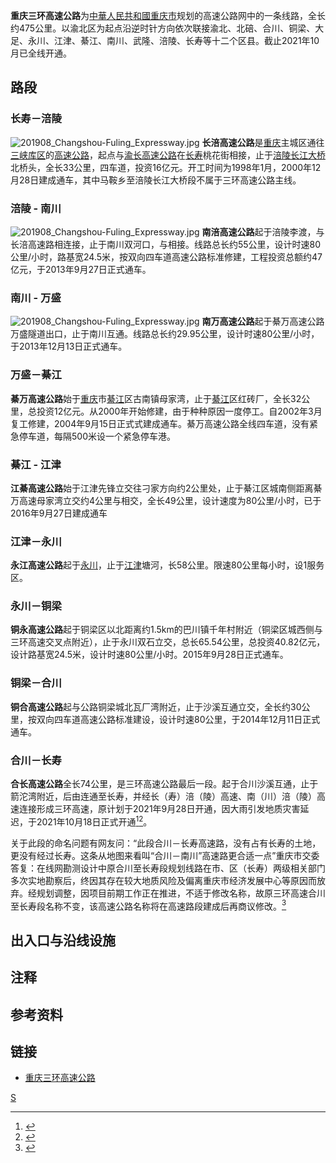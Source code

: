 {{中国高速公路信息框
| 省名 = 重庆
| 编号 = S80（曾用S0101）
| 名称 = 重庆三环高速公路
| 自定头部 = 
| 路線簡稱 = 三环
| 最近通車日期 = 2021年10月18日
| 规划总里程 = 
| 起點 = [[重庆市|重庆市]]
| 終點 = [[重庆市|重庆市]]
| 出口處數 = 
| 服务区数 = 
}}
'''重庆三环高速公路'''为[[中華人民共和國|中華人民共和國]][[重庆市|重庆市]]规划的高速公路网中的一条线路，全长约475公里。以渝北区为起点沿逆时针方向依次联接渝北、北碚、合川、铜梁、大足、永川、江津、綦江、南川、武隆、涪陵、长寿等十二个区县。截止2021年10月已全线开通。
==路段==
===长寿－涪陵===
[[File:201908_Changshou-Fuling_Expressway.jpg|thumb]]
'''长涪高速公路'''是[[重庆|重庆]]主城区通往[[三峡库区|三峡库区]]的[[高速公路|高速公路]]，起点与[[渝长高速公路|渝长高速公路]]在[[長壽區|长寿]]桃花街相接，止于[[涪陵长江大桥|涪陵长江大桥]]北桥头，全长33公里，四车道，投资16亿元。开工时间为1998年1月，2000年12月28日建成通车，其中马鞍乡至涪陵长江大桥段不属于三环高速公路主线。

===涪陵 - 南川===
[[File:201908_Changshou-Fuling_Expressway.jpg|thumb]]
'''南涪高速公路'''起于涪陵李渡，与长涪高速路相连接，止于南川双河口，与{{China Expwy Name|G65}}相接。线路总长约55公里，设计时速80公里/小时，路基宽24.5米，按双向四车道高速公路标准修建，工程投资总额约47亿元，于2013年9月27日正式通车。

===南川 - 万盛===
[[File:201908_Changshou-Fuling_Expressway.jpg|thumb]]
'''南万高速公路'''起于綦万高速公路万盛隧道出口，止于{{China Expwy Name|G65}}南川互通。线路总长约29.95公里，设计时速80公里/小时，于2013年12月13日正式通车。

===万盛－綦江===
'''綦万高速公路'''始于[[重庆|重庆]]市[[綦江|綦江]]区古南镇母家湾，止于[[綦江|綦江]]区红砖厂，全长32公里，总投资12亿元。从2000年开始修建，由于种种原因一度停工。自2002年3月复工修建，2004年9月15日正式式建成通车。綦万高速公路全线四车道，没有紧急停车道，每隔500米设一个紧急停车港。

===綦江 - 江津===
'''江綦高速公路'''始于{{China Expwy Name|G93}}江津先锋立交往刁家方向约2公里处，止于綦江区城南侧距离綦万高速母家湾立交约4公里与{{China Expwy Name|G75}}相交，全长49公里，设计速度为80公里/小时，已于2016年9月27日建成通车

=== 江津－永川 ===
'''永江高速公路'''起于{{China Expwy Name|G85}}[[永川|永川]]，止于{{China Expwy Name|G93}}[[江津区|江津]]塘河，长58公里。限速80公里每小时，设1服务区。

=== 永川－铜梁 ===
'''铜永高速公路'''起于铜梁区以北距离{{China Expwy Name|G93}}约1.5km的巴川镇千年村附近（铜梁区城西侧{{China Expwy Name|G93}}与三环高速交叉点附近），止于{{China Expwy Name|G85}}永川双石立交，总长65.54公里，总投资40.82亿元，设计路基宽24.5米，设计时速80公里/小时。2015年9月28日正式通车。

=== 铜梁－合川 ===
'''铜合高速公路'''起与{{China Expwy Name|G93}}公路铜梁城北瓦厂湾附近，止于{{China Expwy Name|G75}}沙溪互通立交，全长约30公里，按双向四车道高速公路标准建设，设计时速80公里，于2014年12月11日正式通车。

=== 合川－长寿 ===
'''合长高速公路'''全长74公里，是三环高速公路最后一段。起于合川沙溪互通，止于{{China Expwy Name|G50}}箭沱湾附近，后由{{China Expwy Name|G50}}连通至长寿，并经长（寿）涪（陵）高速、南（川）涪（陵）高速连接形成三环高速，原计划于2021年9月28日开通，因大雨引发地质灾害延迟，于2021年10月18日正式开通<ref>{{Cite web|title=合长高速将于9月28日通车|url=https://m.gmw.cn/baijia/2021-09/14/1302578773.html|access-date=2021-09-19|work=m.gmw.cn}}</ref><ref>{{Cite web|title=三环高速全线贯通 重庆“三环”时代来了-中新网|url=https://www.chinanews.com/cj/2021/10-18/9589003.shtml|access-date=2021-10-19|work=www.chinanews.com|archive-date=2021-10-21|archive-url=https://web.archive.org/web/20211021045638/https://www.chinanews.com/cj/2021/10-18/9589003.shtml|dead-url=no}}</ref>。

关于此段的命名问题有网友问：“此段合川－长寿高速路，没有占有长寿的土地，更没有经过长寿。这条从地图来看叫“合川－南川”高速路更合适一点”重庆市交委答复：在线网勘测设计中原合川至长寿段规划线路在市、区（长寿）两级相关部门多次实地勘察后，终因其存在较大地质风险及偏离重庆市经济发展中心等原因而放弃。经规划调整，因项目前期工作正在推进，不适于修改名称，故原三环高速合川至长寿段名称不变，该高速公路名称将在高速路段建成后再商议修改。<ref>{{Cite web|title=该高速公路名称将在高速路段建成后再商议修改-重庆网络问政平台|url=http://cqwz.cqnews.net/askRedirect?oldId=ae6e34da-448e-44cd-b849-a52ec5ac5a12|accessdate=2020-08-26|work=cqwz.cqnews.net}}</ref>

==出入口与沿线设施==
{{Start expwy exit box|place=1}}
{{Expwy exit group|{{China Expwy Name|S80|[[合长高速公路|合长高速公路]]|P=重庆}}|place=1}}
{{Expwy exit item|place=[[重庆市|重庆市]]<br />[[合川区|合川区]]|place rows=10|type=H|index=|state=|name=沙溪枢纽互通|road connection=|highway connection={{China Expwy Name|G75|[[兰海高速公路|兰海高速]]}}|comment=}}
{{Expwy exit item|type=E|state=|index=|name=合川南互通|road connection=合州大道|comment=连接[[南津街街道|南津街街道]]炮台村}}
{{Expwy exit item|type=R|state=|index=|name=[[龙溪嘉陵江特大桥|龙溪嘉陵江特大桥]]|comment=跨[[嘉陵江|嘉陵江]]}}
{{Expwy exit item|type=H|state=u|index=|name=彭家岩枢纽互通|highway connection={{China Expwy Name|S9|[[渝武扩能高速公路|渝武扩能高速]]|P=重庆}}|comment=开始与{{China Expwy Name|S9|[[渝武扩能高速公路|渝资高速]]|P=重庆}}共线}}
{{Expwy exit item|type=E|state=c|index=|name=玉龙互通|road connection=创业大道|comment=连接[[草街街道|草街]]}}
{{Expwy exit item|type=H|state=c|index=|name=双凤枢纽互通|highway connection={{China Expwy Name|S9|[[合安高速公路_(重慶)|合安高速]]|P=重庆}}|comment=结束与{{China Expwy Name|S9|[[合安高速公路_(重慶)|渝资高速]]|P=重庆}}共线}}
{{Expwy exit item|type=S|state=|index=|name=草街服务区|road connection=|comment=}}
{{Expwy exit item|type=U|state=|index=|name=明月山隧道|comment=}}
{{Expwy exit item|type=E|state=|index=|name=清平互通|road connection=中微大道|comment=}}
{{Expwy exit item|type=H|state=c|index=|name=兴木枢纽互通|highway connection={{China Expwy Name|G85}}|comment=开始与{{China Expwy Name|G85}}共线}}
{{Expwy exit group|{{China Expwy Name|G85}}共线段|place=1}}
{{Expwy exit item|place=[[重庆市|重庆市]]<br />[[合川区|合川区]]|place rows=1|type=U|state=c|index=|name=华蓥山隧道|comment=}}
{{Expwy exit item|place=[[重庆市|重庆市]]<br />[[北碚区|北碚区]]|place rows=3|type=E|state=c|index=|name=静观互通 |road connection={{中国县道名|293|P=北碚|碚金路}}|comment=}}
{{Expwy exit item|type=S|state=c|index=|name=静观服务区|road connection=|comment=}}
{{Expwy exit item|type=H|state=c|index=|name= |highway connection={{China Expwy Name|G85}}|comment=结束与{{China Expwy Name|G85}}共线，开始与[[南两高速公路|南两高速公路]]共线}}
{{Expwy exit group|[[南两高速公路|南两高速公路]]共线段|place=1}}
{{Expwy exit item|place=[[重庆市|重庆市]]<br />[[渝北区|渝北区]]|place rows=5|type=E|state=c|index=|name= |road connection=南北大道|comment=}}
{{Expwy exit item|type=H|state=c|index=|name= |highway connection={{China Expwy Name|G65|[[包茂高速公路|包茂高速]]}}|comment=}}
{{Expwy exit item|type=E|state=c|index=|name= |road connection=两江大道|comment=}}
{{Expwy exit item|type=S|state=c|index=|name= |road connection=|comment=}}
{{Expwy exit item|type=H|state=c|index=|name=刘家湾枢纽互通|highway connection={{China Expwy Name|G50|[[渝长高速公路|渝长高速]]}}|comment=结束与[[南两高速公路|南两高速公路]]共线，开始与{{China Expwy Name|G50|[[渝长高速公路|渝长高速]]}}共线}}
{{Expwy exit group|{{China Expwy Name|G50|[[渝长高速公路|渝长高速公路]]}}共线段|place=1}}
{{Expwy exit item|place=[[重庆市|重庆市]]<br />[[渝北区|渝北区]]|place rows=1|type=E|state=c|index=|name=洛碛互通|road connection={{中国县道名|203|P=渝北|洛张路}}|comment=}}
{{Expwy exit item|place=[[重庆市|重庆市]]<br />[[长寿区|长寿区]]|place rows=4|type=S|state=c|index=|name=晏家服务区|road connection=|comment=}}
{{Expwy exit item|state=c|type=E|index=|name=晏家互通|road connection={{中国国道名|319|齐心大道}}、{{中国省道名|102|P=重庆|景观路}}|comment=}}
{{Expwy exit item|state=c|type=E|index=|name=古佛互通|road connection={{中国国道名|319|重钢大道}}、菩提东路、古桃路|comment=}}
{{Expwy exit item|state=c|type=EH|index=|name=桃花街互通|highway connection={{China Expwy Name|S80|[[长涪高速公路|长涪高速]]|P=重庆}}|road connection={{中国国道名|319|桃花大道、桃花东路}}<br />{{中国省道名|204|P=重庆|桃花西路}}、桃源大道、文苑大道|comment=结束与{{China Expwy Name|G50|[[渝长高速公路|渝长高速]]}}共线}}
{{Expwy exit group|{{China Expwy Name|S80|[[长涪高速公路|长涪高速公路]]|P=重庆}}|place=1}}
{{Expwy exit item|place=[[重庆市|重庆市]]<br />[[长寿区|长寿区]]|place rows=4|type=R|state=|index=|name=龙溪河大桥|road connection=|comment=跨龙溪河}}
{{Expwy exit item|state=|type=E|index=|name=但渡互通|road connection={{中国国道名|319|下铜街}}|comment=}}
{{Expwy exit item|state=|type=U|index=|name=尖峰顶隧道|road connection=|comment=}}
{{Expwy exit item|state=|type=U|index=|name=黄草山隧道|road connection=|comment=}}
{{Expwy exit item|place=[[重庆市|重庆市]]<br />[[涪陵区|涪陵区]]|place rows=3|type=E|state=u|index=|name=|road connection={{中国省道名|306|P=重庆|渝丰路}}|comment=}}
{{Expwy exit item|type=H|state=u|index=|name=水磨滩枢纽互通|highway connection=涪陵过境北环线|comment=}}
{{Expwy exit item|state=|type=H|index=|name=马鞍枢纽互通|highway connection={{China Expwy Name|S80|[[南涪高速公路|南涪高速]]|P=重庆}}|comment=长涪高速继续进入涪陵市区}}
{{Expwy exit group|{{China Expwy Name|S80|[[南涪高速公路|南涪高速公路]]|P=重庆}}|place=1}}
{{Expwy exit item|place=[[重庆市|重庆市]]<br />[[涪陵区|涪陵区]]|place rows=10|type=E|state=|index=|name=李渡互通|road connection=聚业大道|comment=}}
{{Expwy exit item|type=R|state=u|index=|name=[[青草背长江大桥|青草背长江大桥]]|comment=跨[[长江|长江]]}}
{{Expwy exit item|state=|type=U|index=|name=龙桥隧道|road connection=|comment=}}
{{Expwy exit item|state=|type=E|index=|name=龙桥互通|road connection={{中国县道名|178|P=涪陵}}|comment=}}
{{Expwy exit item|type=H|state=c|index=|name=龙桥枢纽互通|highway connection={{China Expwy Name|G5021|[[石渝高速公路|石渝高速]]}}、{{China Expwy Name|G69|[[银百高速公路|银百高速]]}}|comment=开始与{{China Expwy Name|G69|[[银百高速公路|银百高速]]}}共线}}
{{Expwy exit item|type=S|state=c|index=|name=涪陵服务区|road connection=|comment=}}
{{Expwy exit item|state=c|type=E|index=|name=马武互通|road connection={{中国省道名|105|P=重庆|渝建路}}|comment=}}
{{Expwy exit item|state=c|type=U|index=|name=梓里2号隧道|road connection=|comment=}}
{{Expwy exit item|state=u|type=H|index=|name=梓里枢纽互通|highway connection=梓白高速公路 |comment=}}
{{Expwy exit item|state=c|type=U|index=|name=梓里1号隧道|road connection=|comment=}}
{{Expwy exit item|place=[[重庆市|重庆市]]<br />[[武隆区|武隆区]]|place rows=4|type=E|state=c|index=|name=鸭江互通|road connection={{中国县道名|786|P=武隆}}|comment=}}
{{Expwy exit item|state=c|type=U|index=|name=鸭江隧道|road connection=|comment=}}
{{Expwy exit item|state=c|type=U|index=|name=分水岭隧道|road connection=|comment=}}
{{Expwy exit item|state=c|type=E|index=|name=平桥互通|road connection={{中国省道名|303|P=重庆}}|comment=}}
{{Expwy exit item|place=[[重庆市|重庆市]]<br />[[南川区|南川区]]|place rows=1|type=H|state=c|index=|name=双河口枢纽互通|highway connection={{China Expwy Name|G65|[[渝湘高速公路|渝湘高速]]}}|comment=开始与{{China Expwy Name|G65|[[渝湘高速公路|渝湘高速]]}}共线}}
{{Expwy exit group|{{China Expwy Name|G65|[[渝湘高速公路|渝湘高速公路]]}}共线段|place=1}}
{{Expwy exit item|place=[[重庆市|重庆市]]<br />[[南川区|南川区]]|place rows=4|state=c|type=E|index=|name=水江互通|road connection={{中国省道名|303|P=重庆}}|comment=}}
{{Expwy exit item|state=c|type=H|index=|name=大铺子枢纽互通|highway connection={{China Expwy Name|G69|[[银百高速公路|银百高速]]}}<br />[[南两高速公路|南两高速]]（在建）|comment=结束与{{China Expwy Name|G69|[[银百高速公路|银百高速]]}}共线}}
{{Expwy exit item|state=c|type=E|index=|name=金佛山互通|road connection={{中国省道名|104|P=重庆}}|comment=}}
{{Expwy exit item|state=c|type=EH|index=|name=南川枢纽互通|road connection=金山大道、南园路|highway connection={{China Expwy Name|S80|[[南万高速公路|南万高速]]|P=重庆}}|comment=结束与{{China Expwy Name|G65|[[渝湘高速公路|渝湘高速]]}}共线}}
{{Expwy exit group|{{China Expwy Name|S80|[[南万高速公路|南万高速公路]]|P=重庆}}|place=1}}
{{Expwy exit item|place=[[重庆市|重庆市]]<br />[[南川区|南川区]]|place rows=3|state=|type=E|index=|name=金佛山西互通|road connection={{中国省道名|413|P=重庆}}|comment=}}
{{Expwy exit item|state=|type=E|index=|name=南平互通|road connection={{中国省道名|204|P=重庆}}|comment=}}
{{Expwy exit item|state=|type=P|index=|name=南平停车区|road connection=|comment=}}
{{Expwy exit item|place=[[重庆市|重庆市]]<br />[[綦江区|綦江区]]|place rows=3|state=|type=E|index=|name=丛林互通|road connection={{中国省道名|204|P=重庆}}|comment=}}
{{Expwy exit item|state=|type=U|index=|name=青山隧道|road connection=|comment=}}
{{Expwy exit item|state=|type=EH|index=|name=万盛互通|highway connection={{China Expwy Name|S80|[[綦万高速公路|綦万高速]]|P=重庆}}|road connection={{中国省道名|204|P=重庆|西城大道}}、{{中国省道名|414|P=重庆|塔山路}}|comment=}}
{{Expwy exit group|{{China Expwy Name|S0101|[[綦万高速公路|綦万高速公路]]|P=重庆}}|place=1}}
{{Expwy exit item|place=[[重庆市|重庆市]]<br />[[綦江区|綦江区]]|place rows=7|state=|type=U|index=|name=万盛隧道|road connection=|comment=}}
{{Expwy exit item|state=|type=E|index=|name=平山互通|road connection={{中国省道名|303|P=重庆|南桐大道}}|comment=[[File:China_Railways.svg|20px]] [[万盛站|万盛站]]}}
{{Expwy exit item|state=|type=U|index=|name=永城隧道|road connection=|comment=}}
{{Expwy exit item|state=|type=E|index=|name=永城互通|road connection={{中国县道名|858|P=綦江}}|comment=}}
{{Expwy exit item|state=|type=E|index=|name=通惠互通|road connection={{中国省道名|312|P=重庆|通惠大道}}|comment=}}
{{Expwy exit item|state=|type=U|index=|name=通惠隧道|road connection=|comment=}}
{{Expwy exit item|state=c|type=H|index=|name=母家湾枢纽互通|highway connection={{China Expwy Name|G75|[[渝黔高速公路|渝黔高速]]}}|comment=开始与{{China Expwy Name|G75|[[渝黔高速公路|渝黔高速]]}}共线}}
{{Expwy exit group|{{China Expwy Name|S80|[[江綦高速公路|江綦高速公路]]|P=重庆}}|place=1}}
{{Expwy exit item|place=[[重庆市|重庆市]]<br />[[綦江区|綦江区]]|place rows=5|state=c|type=EH|index=|name=綦江南枢纽互通|road connection=綦登路|highway connection={{China Expwy Name|G75|[[渝黔高速公路|渝黔高速]]}}|comment=结束与{{China Expwy Name|G75|[[渝黔高速公路|渝黔高速]]}}共线}}
{{Expwy exit item|state=|type=U|index=|name=南山2号隧道|road connection=|comment=}}
{{Expwy exit item|state=|type=U|index=|name=南山1号隧道|road connection=|comment=}}
{{Expwy exit item|state=|type=E|index=|name=北渡互通|road connection={{中国省道名|312|P=重庆}}|comment=}}
{{Expwy exit item|state=|type=S|index=|name=永新梨花山服务区|road connection=|comment=}}
{{Expwy exit item|place=[[重庆市|重庆市]]<br />[[江津区|江津区]]|place rows=6|state=|type=E|index=|name=夏坝互通|road connection={{中国省道名|311|P=重庆}}|comment=}}
{{Expwy exit item|state=|type=U|index=|name=贾嗣隧道|road connection=|comment=}}
{{Expwy exit item|state=|type=E|index=|name=贾嗣互通|road connection={{中国省道名|311|P=重庆}}|comment=}}
{{Expwy exit item|state=|type=U|index=|name=金泉隧道|road connection=|comment=}}
{{Expwy exit item|state=|type=P|index=|name=先锋停车区|road connection=|comment=}}
{{Expwy exit item|state=c|type=H|index=|name=先锋枢纽互通|highway connection={{China Expwy Name|G93|[[渝泸高速公路|渝泸高速]]}}|comment=开始与{{China Expwy Name|G93|[[渝泸高速公路|渝泸高速]]}}共线}}
{{Expwy exit group|{{China Expwy Name|G93|[[渝泸高速公路|渝泸高速公路]]}}共线段|place=1}}
{{Expwy exit item|place=[[重庆市|重庆市]]<br />[[江津区|江津区]]|place rows=7|state=c|type=U|index=|name=赵家隧道|road connection=|comment=}}
{{Expwy exit item|state=c|type=H|index=|name=慈云北枢纽互通|highway connection=<!--{{China Expwy Name|S21|-->[[江习高速公路|江习高速]]<!--}}-->|comment=连接在建[[合璧津高速公路|合璧津高速]]}}
{{Expwy exit item|state=c|type=E|index=|name=刁家互通|road connection={{中国县道名|345|P=江津|龙土路}}|comment=}}
{{Expwy exit item|state=l|type=S|index=|name=江津服务区|road connection=|comment=仅永川方向}}
{{Expwy exit item|state=c|type=E|index=|name=白沙互通|road connection={{中国省道名|106|P=重庆}}、临港大道|comment=}}
{{Expwy exit item|state=c|type=E|index=|name=塘河互通|road connection={{中国省道名|106|P=重庆}}|comment=}}
{{Expwy exit item|state=c|type=H|index=|name=斑竹林枢纽互通|highway connection={{China Expwy Name|S80|[[永江高速公路|永江高速]]|P=重庆}}|comment=结束与{{China Expwy Name|G93|[[渝泸高速公路|渝泸高速]]}}共线}}
{{Expwy exit group|{{China Expwy Name|S80|[[永江高速公路|永江高速公路]]|P=重庆}}|place=1}}
{{Expwy exit item|place=[[重庆市|重庆市]]<br />[[江津区|江津区]]|place rows=3|type=P|name=石蟆停车场|comment=}}
{{Expwy exit item|type=E|name=石蟆互通|road connection={{中国省道名|206|P=重庆}}|comment=}}
{{Expwy exit item|type=E|state=u|name=望江互通|road connection=433乡道|comment=}}
{{Expwy exit item|place=[[长江|长江]]|place rows=1|type=R|name=[[永川长江大桥|永川长江大桥]]|road connection=|comment=跨长江}}
{{Expwy exit item|place=[[重庆市|重庆市]]<br />[[永川区|永川区]]|place rows=9|type=E|name=松溉互通|road connection={{中国省道名|208|P=重庆}}、{{中国县道名|431|P=永川}}|comment=}}
{{Expwy exit item|type=E|name=何埂互通|road connection={{中国省道名|206|P=重庆}}|comment=}}
{{Expwy exit item|type=E|name=五间互通|road connection={{中国省道名|108|P=重庆}}|comment=}}
{{Expwy exit item|type=S|name=双凤服务区|comment=}}
{{Expwy exit item|type=H|name=双凤枢纽互通|highway connection={{China Expwy Name|S5|[[九永高速公路|九永高速]]|P=重庆}}|comment=连接在建永泸高速}}
{{Expwy exit item|state=|type=U|index=|name=黄瓜山隧道|road connection=|comment=}}
{{Expwy exit item|type=E|name=麻柳河互通|road connection={{中国县道名|433|P=永川}}|comment=}}
{{Expwy exit item|type=E|name=永川西互通|road connection={{中国省道名|108|P=重庆|一环路}}|comment=}}
{{Expwy exit item|state=c|type=EH|name=双石枢纽互通|highway connection={{China Expwy Name|G85|[[成渝高速公路|成渝高速]]}}<br />{{China Expwy Name|S80|[[铜永高速公路|铜永高速]]|P=重庆}}|comment=开始与{{China Expwy Name|G8515|[[广泸高速公路|广泸高速]]}}共线}}
{{Expwy exit group|{{China Expwy Name|S80|[[铜永高速公路|铜永高速公路]]|P=重庆}}|place=1}}
{{Expwy exit item|place=[[重庆市|重庆市]]<br />[[永川区|永川区]]|place rows=3|state=c|type=ES|index=|name=双石服务区|road connection={{中国省道名|143|P=重庆}}|comment=}}
{{Expwy exit item|state=c|type=E|index=|name=三教互通|road connection={{中国省道名|413|P=重庆}}|comment=}}
{{Expwy exit item|state=c|type=U|index=|name=玉龙山隧道|road connection=|comment=}}
{{Expwy exit item|place=[[重庆市|重庆市]]<br />[[大足区|大足区]]|place rows=6|state=c|type=E|index=|name=龙水互通|road connection=龙湖路|comment=}}
{{Expwy exit item|state=c|type=E|index=|name=拾万互通|road connection=021乡道|comment=}}
{{Expwy exit item|state=c|type=H|index=|name=万古枢纽互通|highway connection={{China Expwy Name|G5013|[[渝蓉高速公路|渝蓉高速]]}}|comment=}}
{{Expwy exit item|state=c|type=E|index=|name=万古互通|road connection={{中国省道名|310|P=重庆|千秋大道}}、万汇大道|comment=}}
{{Expwy exit item|state=u|type=S|index=|name=万古服务区|road connection=|comment=}}
{{Expwy exit item|state=c|type=E|index=|name=雍溪互通|road connection={{中国省道名|310|P=重庆}}|comment=}}
{{Expwy exit item|place=[[重庆市|重庆市]]<br />[[铜梁区|铜梁区]]|place rows=3|state=c|type=E|index=|name=铜梁南互通（土桥互通）|road connection={{中国省道名|310|P=重庆|旧市路}}|comment=规划连接铜梁过境南环线}}
{{Expwy exit item|state=c|type=E|index=|name=铜梁西互通（巴川互通）|road connection={{中国国道名|319}}|comment=}}
{{Expwy exit item|state=c|type=H|index=|name=铜梁枢纽互通|highway connection={{China Expwy Name|G93|[[遂渝高速公路|遂渝高速]]}}<br />{{China Expwy Name|S80|[[铜合高速公路|铜合高速]]|P=重庆}}|comment=}}
{{Expwy exit group|{{China Expwy Name|S80|[[铜合高速公路|铜合高速公路]]|P=重庆}}|place=1}}
{{Expwy exit item|place=[[重庆市|重庆市]]<br />[[铜梁区|铜梁区]]|place rows=3|state=u|type=H|index=|name=新店子枢纽互通|highway connection={{China Expwy Name|G93|[[遂渝高速公路|遂渝高速]]扩能项目}}|comment=}}
{{Expwy exit item|state=c|type=E|index=|name=二坪互通|road connection=007县道|comment=}}
{{Expwy exit item|state=c|type=E|index=|name=旧县互通|road connection={{中国省道名|207|P=重庆|铜合路}}|comment=}}
{{Expwy exit item|place=[[重庆市|重庆市]]<br />[[合川区|合川区]]|place rows=4|state=l|type=EH|index=|name=十塘互通|road connection={{中国省道名|207|P=重庆|铜合路}}<br />Y150乡道|highway connection={{China Expwy Name|S49|[[合璧津高速公路|合璧津高速]]|P=重庆}}|comment=改造中}}
{{Expwy exit item|state=c|type=S|index=|name=合川服务区|road connection=|comment=}}
{{Expwy exit item|state=c|type=E|index=|name=九峰山互通|road connection=南塘路|comment=}}
{{Expwy exit item|type=H|index=|state=c|name=沙溪枢纽互通|road connection=|highway connection={{China Expwy Name|G75|[[兰海高速公路|兰海高速]]}}|comment=结束与{{China Expwy Name|G8515|[[广泸高速公路|广泸高速]]}}共线}}
{{End expwy exit box|place=1}}

==注释==
{{notefoot}}
==参考资料==
{{reflist}}
{{重庆市高速公路}}

== 链接　==
* [http://gs.cngaosu.com/a/2012/0620/955.html 重庆三环高速公路] {{Wayback|url=http://gs.cngaosu.com/a/2012/0620/955.html |date=20190729001608 }}

[[Category:重庆市高速公路|S]]